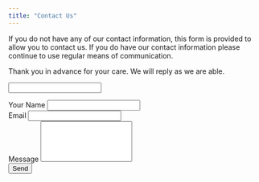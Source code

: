 ```yaml
---
title: "Contact Us"
---
```


If you do not have any of our contact information, this form is provided to allow you to contact us.  If you do have our contact information please continue to use regular means of communication.

Thank you in advance for your care.  We will reply as we are able.

<form name="contact" method="POST" data-netlify="true" 
      data-netlify-honeypot="bot-field" 
      onSubmit="submit">
<!-- action="/success/" -->
      
<input class="d-none" 
   name="bot-field" />
<!--   -->
 
    
<div class="form-row">
  <div class="form-group col-md-6 mt-3">
  <label for="name">Your Name</label>
  <input type="text" class="form-control" id="name" name="name">
  </div>
  
  <div class="form-group col-md-6 mt-3">
  <label for="inputEmail">Email</label>
  <input type="email" class="form-control" id="inputEmail" name="email">
  </div>
  
  <div class="form-group col-md-6 mt-3">
  <!-- form-control form-control-lg mb-2 -->
  <label for="Message">Message</label>
  <textarea type="message" class="form-control"
    id="message" name="message"
    rows="5"
    style="resize: none"></textarea>
  </div>
  
  
</div>

<button type="submit" class="btn btn-primary mt-3">Send</button>
</form>


